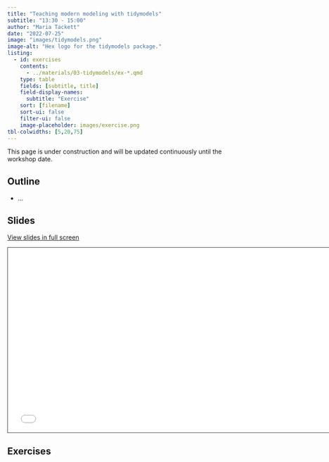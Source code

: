 ```yaml
---
title: "Teaching modern modeling with tidymodels"
subtitle: "13:30 - 15:00"
author: "Maria Tackett"
date: "2022-07-25"
image: "images/tidymodels.png"
image-alt: "Hex logo for the tidymodels package."
listing:
  - id: exercises
    contents:
      - ../materials/03-tidymodels/ex-*.qmd
    type: table
    fields: [subtitle, title]
    field-display-names:
      subtitle: "Exercise"
    sort: [filename]
    sort-ui: false
    filter-ui: false
    image-placeholder: images/exercise.png
tbl-colwidths: [5,20,75]
---
```


::: callout-warning
This page is under construction and will be updated continuously until the workshop date.
:::

## Outline

-   ...

## Slides

[View slides in full screen](../materials/03-tidymodels/index.html)

```{=html}
<iframe class="slide-deck" src="../materials/03-tidymodels/" height="420" width="747" style="border: 1px solid #2e3846;"></iframe>
```
## Exercises

::: {#exercises}
:::
